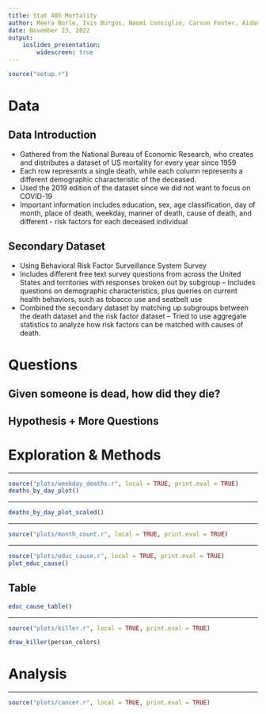 ---
title: Stat 405 Mortality
author: Meera Borle, Isis Burgos, Naomi Consiglio, Carson Foster, Aidan Gerber
date: November 23, 2022
output:
    ioslides_presentation:
        widescreen: true
---
```{r setup, include=FALSE}
source("setup.r")
```

# Data

## Data Introduction
- Gathered from the National Bureau of Economic Research, who creates and distributes a dataset of US mortality for every year since 1959
- Each row represents a single death, while each column represents a different demographic characteristic of the deceased.
- Used the 2019 edition of the dataset since we did not want to focus on COVID-19
- Important information includes education, sex, age classification, day of month, place of death, weekday, manner of death, cause of death, and different - risk factors for each deceased individual


## Secondary Dataset
- Using Behavioral Risk Factor Surveillance System Survey
- Includes different free text survey questions from across the United States and territories with responses broken out by subgroup
    -- Includes questions on demographic characteristics, plus queries on current health behaviors, such as tobacco use and seatbelt use
- Combined the secondary dataset by matching up subgroups between the death dataset and the risk factor dataset 
    -- Tried to use aggregate statistics to analyze how risk factors can be matched with causes of death.


# Questions

## Given someone is dead, how did they die?

## Hypothesis + More Questions

# Exploration & Methods

---

```{r, weekday_deaths, fig.cap="caption", echo=FALSE}
source("plots/weekday_deaths.r", local = TRUE, print.eval = TRUE)
deaths_by_day_plot()
```

---

```{r weekday_deaths_scaled, fig.cap="caption", echo=FALSE}
deaths_by_day_plot_scaled()
```

---

```{r, months_deaths, fig.cap="caption", echo=FALSE}
source("plots/month_count.r", local = TRUE, print.eval = TRUE)
```

---

```{r, educ_cause, echo=FALSE, fig.width=10, fig.height = 6}
source("plots/educ_cause.r", local = TRUE, print.eval = TRUE)
plot_educ_cause()
```

## Table {.smaller}

```{r, educ_cause_table, echo=FALSE}
educ_cause_table()
```

---

```{r, killer, fig.cap="caption", echo=FALSE}
source("plots/killer.r", local = TRUE, print.eval = TRUE)

draw_killer(person_colors)
```

# Analysis

---

```{r, cancer, fig.cap="caption", echo=FALSE}
source("plots/cancer.r", local = TRUE, print.eval = TRUE)
```


